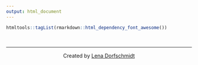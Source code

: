 ```yaml
---
output: html_document
---
```


```r
htmltools::tagList(rmarkdown::html_dependency_font_awesome())
```

&nbsp;
<hr />
<p style="text-align: center;">Created by <a href="https://www.neuroscience.cam.ac.uk/directory/profile.php?ld548">Lena Dorfschmidt</a></p>


<!-- Add font awesome icons -->
<p style="text-align: center;">
    <a href="https://twitter.com/lenadorfschmidt" class="fab fa-twitter"></a>
    <a href="https://github.com/LenaDorfschmidt" class="fab fa-github"></a>
    <a href="mailto:ld548@cam.ac.uk" class="fas fa-envelope"></a>
</p>

&nbsp;